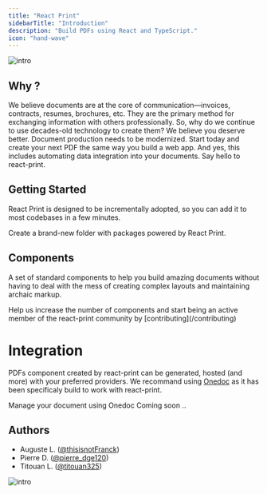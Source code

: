 ```yaml
---
title: "React Print"
sidebarTitle: "Introduction"
description: "Build PDFs using React and TypeScript."
icon: "hand-wave"
---
```



![intro](/images/banner-twitter.jpg)

## Why ?

We believe documents are at the core of communication—invoices, contracts, resumes, brochures, etc. They are the primary method for exchanging information with others professionally. So, why do we continue to use decades-old technology to create them? We believe you deserve better. Document production needs to be modernized. Start today and create your next PDF the same way you build a web app. And yes, this includes automating data integration into your documents. Say hello to react-print.

## Getting Started

React Print is designed to be incrementally adopted, so you can add it to most codebases in a few minutes.

<Card title="Set up" icon="hammer" href="/getting-started/setup">
  Create a brand-new folder with packages powered by React Print.
</Card>

## Components

A set of standard components to help you build amazing documents without having to deal with the mess of creating complex layouts and maintaining archaic markup.

<Components />

<Note>
  Help us increase the number of components and start being an active member of
  the react-print community by [contributing](/contributing)
</Note>

# Integration

PDFs component created by react-print can be generated, hosted (and more) with your preferred providers. We recommand using [Onedoc](/integrations/onedoc) as it has been specificaly build to work with react-print.

<CardGroup>
  <Card title="Onedoc" href="/integrations/onedoc">
    Manage your document using Onedoc
  </Card>
  <Card title="Others" href="/integrations/onedoc">
    Coming soon ..
  </Card>

</CardGroup>

## Authors

- Auguste L. ([@thisisnotFranck](https://twitter.com/thisisnotfranck))
- Pierre D. ([@pierre_dge120](https://twitter.com/pedro_dge120))
- Titouan L. ([@titouan325](https://twitter.com/titouan325))

![intro](/images/example.png)
